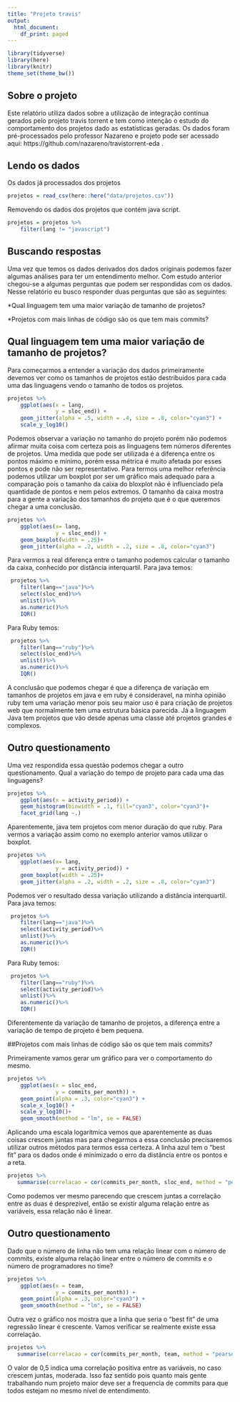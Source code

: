 ```yaml
---
title: "Projeto travis"
output:
  html_document:
    df_print: paged
---
```


```r
library(tidyverse)
library(here)
library(knitr)
theme_set(theme_bw())
```

## Sobre o projeto
Este relatório utiliza dados sobre a utilização de integração continua gerados pelo projeto travis torrent e tem como intenção o estudo do comportamento dos projetos dado as estatísticas geradas. Os dados foram pré-processados pelo professor Nazareno e projeto pode ser acessado aqui: https://github.com/nazareno/travistorrent-eda .  

## Lendo os dados

Os dados já processados dos projetos

```r
projetos = read_csv(here::here("data/projetos.csv"))
```
Removendo os dados dos projetos que contém java script.

```r
projetos = projetos %>% 
    filter(lang != "javascript")
```

## Buscando respostas

Uma vez que temos os dados derivados dos dados originais podemos fazer algumas análises para ter um entendimento melhor. Com estudo anterior chegou-se a algumas perguntas que podem ser respondidas com os dados. Nesse relatório eu busco responder duas perguntas que são as seguintes:

*Qual linguagem tem uma maior variação de tamanho de projetos?

*Projetos com mais linhas de código são os que tem mais commits?

## Qual linguagem tem uma maior variação de tamanho de projetos?

Para começarmos a entender a variação dos dados primeiramente devemos ver como os tamanhos de projetos estão destribuidos para cada uma das linguagens vendo o tamanho de todos os projetos.
```r
projetos %>% 
    ggplot(aes(x = lang, 
               y = sloc_end)) + 
    geom_jitter(alpha = .5, width = .4, size = .8, color="cyan3") +
    scale_y_log10()
```


Podemos observar a variação no tamanho do projeto porém não podemos afirmar muita coisa com certeza pois as linguagens tem números diferentes de projetos. Uma medida que pode ser utilizada é a diferença entre os pontos máximo e mínimo, porém essa métrica é muito afetada por esses pontos e pode não ser representativo. Para termos uma melhor referência podemos utilizar um boxplot por ser um gráfico mais adequado para a comparação pois o tamanho da caixa do bloxplot não é influenciado pela quantidade de pontos e nem pelos extremos. O tamanho da caixa mostra para a gente a variação dos tamanhos do projeto que é o que queremos chegar a uma conclusão.
```r
projetos %>% 
    ggplot(aes(x= lang, 
               y = sloc_end)) + 
    geom_boxplot(width = .25)+
    geom_jitter(alpha = .2, width = .2, size = .8, color="cyan3") 
```


Para vermos a real diferença entre o tamanho podemos calcular o tamanho da caixa, conhecido por distância interquartil.
Para java temos:
```r
 projetos %>%
    filter(lang=="java")%>%
    select(sloc_end)%>%
    unlist()%>%
    as.numeric()%>%
    IQR()
```
Para Ruby temos:
```r
 projetos %>%
    filter(lang=="ruby")%>%
    select(sloc_end)%>%
    unlist()%>%
    as.numeric()%>%
    IQR()
```

A conclusão que podemos chegar é que a diferença de variação em tamanhos de projetos em java e em ruby é consideravel, na minha opinião ruby tem uma variação menor pois seu maior uso é para criação de projetos web que normalmente tem uma estrutura básica parecida. Já a linguagem Java tem projetos que vão desde apenas uma classe até projetos grandes e complexos.


## Outro questionamento
Uma vez respondida essa questão podemos chegar a outro questionamento. Qual a variação do tempo de projeto para cada uma das linguagens?

```r
projetos %>% 
    ggplot(aes(x = activity_period)) + 
    geom_histogram(binwidth = .1, fill="cyan3", color="cyan3")+
    facet_grid(lang ~.)
```


Aparentemente, java tem projetos com menor duração do que ruby. Para vermos a variação assim como no exemplo anterior vamos utilizar o boxplot.

```r
projetos %>% 
    ggplot(aes(x= lang, 
               y = activity_period)) + 
    geom_boxplot(width = .25)+
    geom_jitter(alpha = .2, width = .2, size = .8, color="cyan3") 
```


Podemos ver o resultado dessa variação utilizando a distância interquartil.
Para java temos:
```r
 projetos %>%
    filter(lang=="java")%>%
    select(activity_period)%>%
    unlist()%>%
    as.numeric()%>%
    IQR()
```
Para Ruby temos:
```r
 projetos %>%
    filter(lang=="ruby")%>%
    select(activity_period)%>%
    unlist()%>%
    as.numeric()%>%
    IQR()
```

Diferentemente da variação de tamanho de projetos, a diferença entre a variação de tempo de projeto é bem pequena.

##Projetos com mais linhas de código são os que tem mais commits?

Primeiramente vamos gerar um gráfico para ver o comportamento do mesmo.

```r
projetos %>% 
    ggplot(aes(x = sloc_end, 
               y = commits_per_month)) + 
    geom_point(alpha = .3, color="cyan3") + 
    scale_x_log10() + 
    scale_y_log10()+
    geom_smooth(method = "lm", se = FALSE)

```

Aplicando uma escala logarítmica vemos que aparentemente as duas coisas crescem juntas mas para chegarmos a essa conclusão precisaremos utilizar outros métodos para termos essa certeza. A linha azul tem o "best fit" para os dados onde é minimizado o erro da distância entre os pontos e a reta.

```r
projetos %>% 
   summarise(correlacao = cor(commits_per_month, sloc_end, method = "pearson"))

```
Como podemos ver mesmo parecendo que crescem juntas a correlação entre as duas é desprezível, então se existir alguma relação entre as variáveis, essa relação não é linear.

## Outro questionamento

Dado que o número de linha não tem uma relação linear com o número de commits, existe alguma relação linear entre o número de commits e o número de programadores no time?

```r
projetos %>% 
    ggplot(aes(x = team, 
               y = commits_per_month)) + 
    geom_point(alpha = .3, color="cyan3") + 
    geom_smooth(method = "lm", se = FALSE)

```


Outra vez o gráfico nos mostra que a linha que seria o "best fit" de uma regressão linear é crescente. Vamos verificar se realmente existe essa correlação.

```r
projetos %>% 
   summarise(correlacao = cor(commits_per_month, team, method = "pearson"))

```
O valor de 0,5 indica uma correlação positiva entre as variáveis, no caso crescem juntas, moderada. Isso faz sentido pois quanto mais gente trabalhando num projeto maior deve ser a frequencia de commits para que todos estejam no mesmo nível de entendimento.